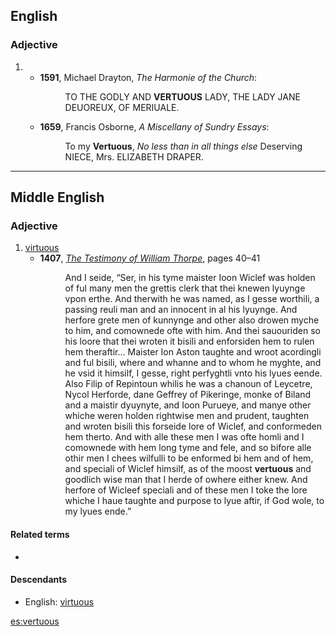 ==English==

===Adjective===
{{en-adj}}

# {{obsolete spelling of|virtuous}}
#* '''1591''', Michael Drayton, ''The Harmonie of the Church'': 
#*: TO THE GODLY AND '''VERTUOUS''' LADY, THE LADY JANE DEUOREUX, OF MERIUALE.
#* '''1659''', Francis Osborne, ''A Miscellany of Sundry Essays'':
#*: To my '''Vertuous''', ''No less than in all things else'' Deserving NIECE, Mrs. ELIZABETH DRAPER.

----

==Middle English==
<!--this Middle English entry was created using Template:new enm entry-->
===Adjective===
{{head|enm|adjective}}

# [[virtuous]]
#* '''1407''', ''[[w:The Testimony of William Thorpe|The Testimony of William Thorpe]]'', pages 40–41
#*: And I seide, “Ser, in his tyme maister Ioon Wiclef was holden of ful many men the grettis clerk that thei knewen lyuynge vpon erthe. And therwith he was named, as I gesse worthili, a passing reuli man and an innocent in al his lyuynge. And herfore grete men of kunnynge and other also drowen myche to him, and comownede ofte with him. And thei sauouriden so his loore that thei wroten it bisili and enforsiden hem to rulen hem theraftir… Maister Ion Aston taughte and wroot acordingli and ful bisili, where and whanne and to whom he myghte, and he vsid it himsilf, I gesse, right perfyghtli vnto his lyues eende. Also Filip of Repintoun whilis he was a chanoun of Leycetre, Nycol Herforde, dane Geffrey of Pikeringe, monke of Biland and a maistir dyuynyte, and Ioon Purueye, and manye other whiche weren holden rightwise men and prudent, taughten and wroten bisili this forseide lore of Wiclef, and conformeden hem therto. And with alle these men I was ofte homli and I comownede with hem long tyme and fele, and so bifore alle othir men I chees wilfulli to be enformed bi hem and of hem, and speciali of Wiclef himsilf, as of the moost '''vertuous''' and goodlich wise man that I herde of owhere either knew. And herfore of Wicleef speciali and of these men I toke the lore whiche I haue taughte and purpose to lyue aftir, if God wole, to my lyues ende.”

====Related terms====
* {{l|enm|vertue}}

====Descendants====
* English: [[virtuous]]

[[es:vertuous]]